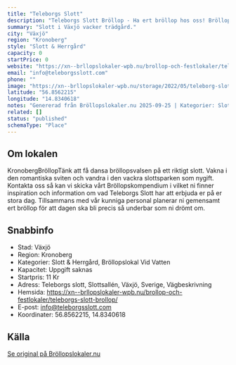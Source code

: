 ```yaml
---
title: "Teleborgs Slott"
description: "Teleborgs Slott Bröllop - Ha ert bröllop hos oss! Bröllopslokal Växjö. Skicka gärna en förfrågan så hjälper vi Er!"
summary: "Slott i Växjö vacker trädgård."
city: "Växjö"
region: "Kronoberg"
style: "Slott & Herrgård"
capacity: 0
startPrice: 0
website: "https://xn--brllopslokaler-wpb.nu/brollop-och-festlokaler/teleborgs-slott-brollop/"
email: "info@teleborgsslott.com"
phone: ""
image: "https://xn--brllopslokaler-wpb.nu/storage/2022/05/teleborg-slott-brollopslokal-festlokal-brollop-festvaning-vaxjo-visningsbild.webp"
latitude: "56.8562215"
longitude: "14.8340618"
notes: "Genererad från Bröllopslokaler.nu 2025-09-25 | Kategorier: Slott & Herrgård, Bröllopslokal Vid Vatten"
related: []
status: "published"
schemaType: "Place"
---
```


## Om lokalen

KronobergBröllopTänk att få dansa bröllopsvalsen på ett riktigt slott. Vakna i den romantiska sviten och vandra i den vackra slottsparken som nygift. Kontakta oss så kan vi skicka vårt Bröllopskompendium i vilket ni finner inspiration och information om vad Teleborgs Slott har att erbjuda er på er stora dag. Tillsammans med vår kunniga personal planerar ni gemensamt ert bröllop för att dagen ska bli precis så underbar som ni drömt om.

## Snabbinfo

- Stad: Växjö
- Region: Kronoberg
- Kategorier: Slott & Herrgård, Bröllopslokal Vid Vatten
- Kapacitet: Uppgift saknas
- Startpris: 11 Kr
- Adress: Teleborgs slott, Slottsallén, Växjö, Sverige, Vägbeskrivning
- Hemsida: https://xn--brllopslokaler-wpb.nu/brollop-och-festlokaler/teleborgs-slott-brollop/
- E-post: info@teleborgsslott.com
- Koordinater: 56.8562215, 14.8340618

## Källa

[Se original på Bröllopslokaler.nu](https://xn--brllopslokaler-wpb.nu/brollop-och-festlokaler/teleborgs-slott-brollop/)
